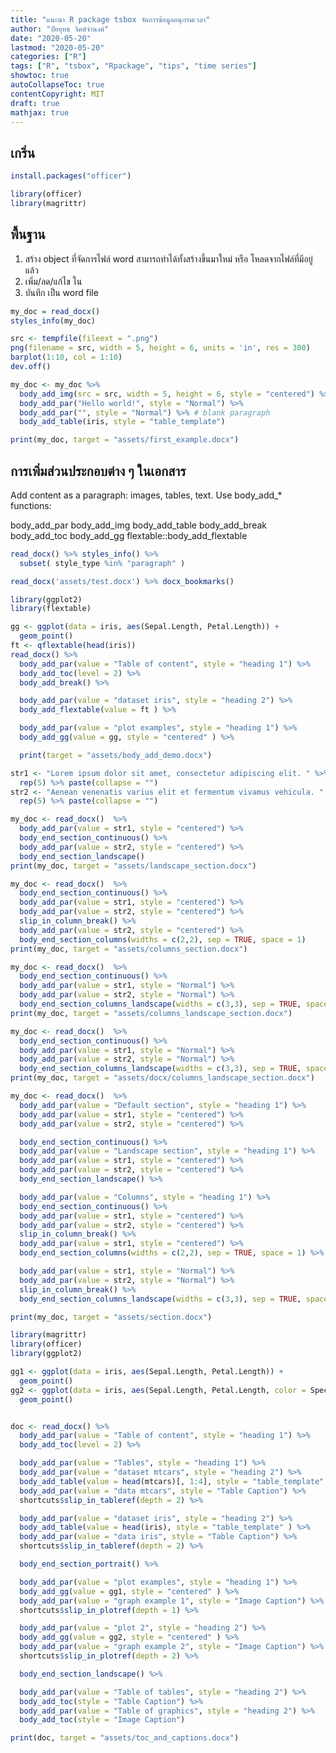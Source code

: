 ```yaml
---
title: "แนะนำ R package tsbox จัดการข้อมูลอนุกรมเวลา"
author: "ปิยยุทธ จิตต์จำนงค์"
date: "2020-05-20"
lastmod: "2020-05-20"
categories: ["R"]
tags: ["R", "tsbox", "Rpackage", "tips", "time series"]
showtoc: true
autoCollapseToc: true
contentCopyright: MIT
draft: true
mathjax: true
---
```


## เกริ่น {#intro}



```r
install.packages("officer")
```

```r
library(officer)
library(magrittr)
```

## พื้นฐาน
1. สร้าง object ที่จัดการไฟล์ word สามารถทำได้ทั้งสร้างขึ้นมาใหม่ หรือ โหลดจากไฟล์ที่มีอยู่แล้ว
2. เพิ่ม/ลด/แก้ไข ใน
3. บันทึก เป็น word file

```r
my_doc = read_docx()
styles_info(my_doc)
```

```r
src <- tempfile(fileext = ".png")
png(filename = src, width = 5, height = 6, units = 'in', res = 300)
barplot(1:10, col = 1:10)
dev.off()
```

```r
my_doc <- my_doc %>%
  body_add_img(src = src, width = 5, height = 6, style = "centered") %>%
  body_add_par("Hello world!", style = "Normal") %>%
  body_add_par("", style = "Normal") %>% # blank paragraph
  body_add_table(iris, style = "table_template")
```

```r
print(my_doc, target = "assets/first_example.docx")
```

## การเพิ่มส่วนประกอบต่าง ๆ ในเอกสาร
Add content as a paragraph: images, tables, text. Use body_add_* functions:

body_add_par
body_add_img
body_add_table
body_add_break
body_add_toc
body_add_gg
flextable::body_add_flextable

```r
read_docx() %>% styles_info() %>%
  subset( style_type %in% "paragraph" )
```

```r
read_docx('assets/test.docx') %>% docx_bookmarks()
```

```r
library(ggplot2)
library(flextable)

gg <- ggplot(data = iris, aes(Sepal.Length, Petal.Length)) +
  geom_point()
ft <- qflextable(head(iris))
read_docx() %>%
  body_add_par(value = "Table of content", style = "heading 1") %>%
  body_add_toc(level = 2) %>%
  body_add_break() %>%

  body_add_par(value = "dataset iris", style = "heading 2") %>%
  body_add_flextable(value = ft ) %>%

  body_add_par(value = "plot examples", style = "heading 1") %>%
  body_add_gg(value = gg, style = "centered" ) %>%

  print(target = "assets/body_add_demo.docx")
```

```r
str1 <- "Lorem ipsum dolor sit amet, consectetur adipiscing elit. " %>%
  rep(5) %>% paste(collapse = "")
str2 <- "Aenean venenatis varius elit et fermentum vivamus vehicula. " %>%
  rep(5) %>% paste(collapse = "")

my_doc <- read_docx()  %>%
  body_add_par(value = str1, style = "centered") %>%
  body_end_section_continuous() %>%
  body_add_par(value = str2, style = "centered") %>%
  body_end_section_landscape()
print(my_doc, target = "assets/landscape_section.docx")
```

```r
my_doc <- read_docx()  %>%
  body_end_section_continuous() %>%
  body_add_par(value = str1, style = "centered") %>%
  body_add_par(value = str2, style = "centered") %>%
  slip_in_column_break() %>%
  body_add_par(value = str2, style = "centered") %>%
  body_end_section_columns(widths = c(2,2), sep = TRUE, space = 1)
print(my_doc, target = "assets/columns_section.docx")
```

```r
my_doc <- read_docx()  %>%
  body_end_section_continuous() %>%
  body_add_par(value = str1, style = "Normal") %>%
  body_add_par(value = str2, style = "Normal") %>%
  body_end_section_columns_landscape(widths = c(3,3), sep = TRUE, space = 1)
print(my_doc, target = "assets/columns_landscape_section.docx")
```

```r
my_doc <- read_docx()  %>%
  body_end_section_continuous() %>%
  body_add_par(value = str1, style = "Normal") %>%
  body_add_par(value = str2, style = "Normal") %>%
  body_end_section_columns_landscape(widths = c(3,3), sep = TRUE, space = 1)
print(my_doc, target = "assets/docx/columns_landscape_section.docx")

my_doc <- read_docx()  %>%
  body_add_par(value = "Default section", style = "heading 1") %>%
  body_add_par(value = str1, style = "centered") %>%
  body_add_par(value = str2, style = "centered") %>%

  body_end_section_continuous() %>%
  body_add_par(value = "Landscape section", style = "heading 1") %>%
  body_add_par(value = str1, style = "centered") %>%
  body_add_par(value = str2, style = "centered") %>%
  body_end_section_landscape() %>%

  body_add_par(value = "Columns", style = "heading 1") %>%
  body_end_section_continuous() %>%
  body_add_par(value = str1, style = "centered") %>%
  body_add_par(value = str2, style = "centered") %>%
  slip_in_column_break() %>%
  body_add_par(value = str1, style = "centered") %>%
  body_end_section_columns(widths = c(2,2), sep = TRUE, space = 1) %>%

  body_add_par(value = str1, style = "Normal") %>%
  body_add_par(value = str2, style = "Normal") %>%
  slip_in_column_break() %>%
  body_end_section_columns_landscape(widths = c(3,3), sep = TRUE, space = 1)

print(my_doc, target = "assets/section.docx")
```

```r
library(magrittr)
library(officer)
library(ggplot2)

gg1 <- ggplot(data = iris, aes(Sepal.Length, Petal.Length)) +
  geom_point()
gg2 <- ggplot(data = iris, aes(Sepal.Length, Petal.Length, color = Species)) +
  geom_point()


doc <- read_docx() %>%
  body_add_par(value = "Table of content", style = "heading 1") %>%
  body_add_toc(level = 2) %>%

  body_add_par(value = "Tables", style = "heading 1") %>%
  body_add_par(value = "dataset mtcars", style = "heading 2") %>%
  body_add_table(value = head(mtcars)[, 1:4], style = "table_template" ) %>%
  body_add_par(value = "data mtcars", style = "Table Caption") %>%
  shortcuts$slip_in_tableref(depth = 2) %>%

  body_add_par(value = "dataset iris", style = "heading 2") %>%
  body_add_table(value = head(iris), style = "table_template" ) %>%
  body_add_par(value = "data iris", style = "Table Caption") %>%
  shortcuts$slip_in_tableref(depth = 2) %>%

  body_end_section_portrait() %>%

  body_add_par(value = "plot examples", style = "heading 1") %>%
  body_add_gg(value = gg1, style = "centered" ) %>%
  body_add_par(value = "graph example 1", style = "Image Caption") %>%
  shortcuts$slip_in_plotref(depth = 1) %>%

  body_add_par(value = "plot 2", style = "heading 2") %>%
  body_add_gg(value = gg2, style = "centered" ) %>%
  body_add_par(value = "graph example 2", style = "Image Caption") %>%
  shortcuts$slip_in_plotref(depth = 2) %>%

  body_end_section_landscape() %>%

  body_add_par(value = "Table of tables", style = "heading 2") %>%
  body_add_toc(style = "Table Caption") %>%
  body_add_par(value = "Table of graphics", style = "heading 2") %>%
  body_add_toc(style = "Image Caption")

print(doc, target = "assets/toc_and_captions.docx")
```

```r

```
